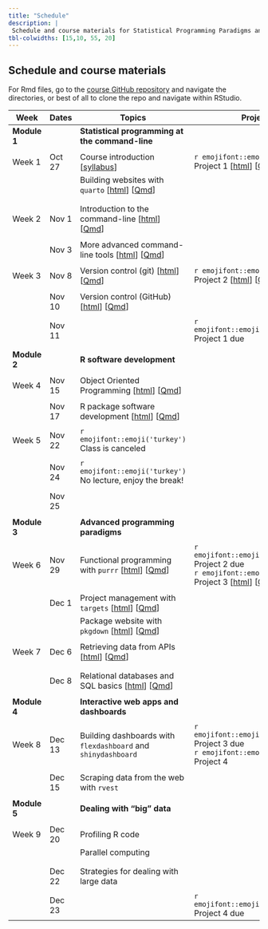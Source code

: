 ```yaml
---
title: "Schedule"
description: |
 Schedule and course materials for Statistical Programming Paradigms and Workflows (JHSPH Biostatistics 140.840 Fall 2022).
tbl-colwidths: [15,10, 55, 20]
---
```


## Schedule and course materials


For Rmd files, go to the [course GitHub repository](https://github.com/stephaniehicks/jhustatprogramming2022) and navigate the directories, or best of all to clone the repo and navigate within RStudio.

::: column-page
| Week         | Dates   | Topics | Projects  |
|---|---|---|---|---|
| **Module 1** | | **Statistical programming at the command-line**  | |
| | | |
| Week 1 | Oct 27  | Course introduction \[[syllabus](syllabus.qmd)\] | `r emojifont::emoji('palm_tree')` Project 1 \[[html](projects/2022-10-27-project-1/index.qmd)\] \[[Qmd](https://github.com/stephaniehicks/jhustatprogramming2022/blob/main/projects/2022-10-27-project-1/index.qmd)\]  |
| | | Building websites with `quarto` \[[html](posts/2022-10-27-build-website/index.qmd)\] \[[Qmd](https://github.com/stephaniehicks/jhustatprogramming2022/blob/main/posts/2022-10-27-build-website/index.qmd)\] | | 
| | | | |
| | | | |
| Week 2 | Nov 1  | Introduction to the command-line \[[html](posts/2022-11-01-command-line-part-1/index.qmd)\] \[[Qmd](https://github.com/stephaniehicks/jhustatprogramming2022/blob/main/posts/2022-11-01-command-line-part-1/index.qmd)\]  |   |
| | | | | 
| | Nov 3  | More advanced command-line tools \[[html](posts/2022-11-03-command-line-part-2/index.qmd)\] \[[Qmd](https://github.com/stephaniehicks/jhustatprogramming2022/blob/main/posts/2022-11-03-command-line-part-2/index.qmd)\] | |
| | |  | | 
| Week 3  | Nov 8 |  Version control (git) \[[html](posts/2022-11-08-version-control-part-1/index.qmd)\] \[[Qmd](https://github.com/stephaniehicks/jhustatprogramming2022/blob/main/posts/2022-11-08-version-control-part-1/index.qmd)\] | `r emojifont::emoji('palm_tree')` Project 2 \[[html](projects/2022-11-08-project-2/index.qmd)\] \[[Qmd](https://github.com/stephaniehicks/jhustatprogramming2022/blob/main/projects/2022-11-08-project-2/index.qmd)\]  | 
| | | |                            | | | |
| | Nov 10 | Version control (GitHub) \[[html](posts/2022-11-10-version-control-part-2/index.qmd)\] \[[Qmd](https://github.com/stephaniehicks/jhustatprogramming2022/blob/main/posts/2022-11-10-version-control-part-2/index.qmd)\]  |   |
| | | | | 
| | Nov 11 | | `r emojifont::emoji('fallen_leaf')` Project 1 due | 
| | | | | 
| **Module 2** |         | **R software development** | |  
| | | |
| Week 4 | Nov 15 | Object Oriented Programming \[[html](posts/2022-11-15-object-oriented-programming/index.qmd)\] \[[Qmd](https://github.com/stephaniehicks/jhustatprogramming2022/blob/main/posts/2022-11-15-object-oriented-programming/index.qmd)\] |  | 
| | | | |
| | Nov 17 | R package software development \[[html](posts/2022-11-17-r-pkg-dev-part-1/index.qmd)\] \[[Qmd](https://github.com/stephaniehicks/jhustatprogramming2022/blob/main/posts/2022-11-17-r-pkg-dev-part-1/index.qmd)\] | | 
| | | | | 
| Week 5   | Nov 22 | `r emojifont::emoji('turkey')` Class is canceled | | 
| | | | | 
| |  Nov 24 | `r emojifont::emoji('turkey')` No lecture, enjoy the break! | | 
| | | | |
| | Nov 25 | |   |
| | | | |
| **Module 3** |         | **Advanced programming paradigms** | |  
| | | | | 
| Week 6 | Nov 29 | Functional programming with `purrr` \[[html](posts/2022-11-29-purrr-fun-programming/index.qmd)\] \[[Qmd](https://github.com/stephaniehicks/jhustatprogramming2022/blob/main/posts/2022-11-29-purrr-fun-programming/index.qmd)\] | `r emojifont::emoji('fallen_leaf')` Project 2 due  <br /> `r emojifont::emoji('palm_tree')` Project 3  \[[html](projects/2022-11-22-project-3/index.qmd)\] \[[Qmd](https://github.com/stephaniehicks/jhustatprogramming2022/blob/main/projects/2022-11-22-project-3/index.qmd)\]  |
| | | | | 
| | Dec 1  | Project management with `targets` \[[html](posts/2022-12-01-targets-proj-workflows/index.qmd)\] \[[Qmd](https://github.com/stephaniehicks/jhustatprogramming2022/blob/main/posts/2022-12-01-targets-proj-workflows/index.qmd)\] | |
| | | Package website with `pkgdown` \[[html](posts/2022-12-01-pkgdown-pkg-website/index.qmd)\] \[[Qmd](https://github.com/stephaniehicks/jhustatprogramming2022/blob/main/posts/2022-12-01-pkgdown-pkg-website/index.qmd)\]  | |
| | | | | 
| Week 7 | Dec 6  | Retrieving data from APIs \[[html](posts/2022-12-06-gettingdata-api/index.qmd)\] \[[Qmd](https://github.com/stephaniehicks/jhustatprogramming2022/blob/main/posts/2022-12-06-gettingdata-api/index.qmd)\] | | 
| |  |  | |
| | | |
| | Dec 8 | Relational databases and SQL basics \[[html](posts/2022-12-08-relational-databases/index.qmd)\] \[[Qmd](https://github.com/stephaniehicks/jhustatprogramming2022/blob/main/posts/2022-12-08-relational-databases/index.qmd)\]  | | 
| | | |
| **Module 4** |  | **Interactive web apps and dashboards**  | | 
| | | |
|  Week 8 | Dec 13  |  Building dashboards with `flexdashboard` and `shinydashboard` | `r emojifont::emoji('fallen_leaf')` Project 3 due  <br />  `r emojifont::emoji('palm_tree')` Project 4  | 
| | | |
| | Dec 15  | Scraping data from the web with `rvest` |  | 
| | | |
| **Module 5** |  | **Dealing with "big" data**  | | 
| | | |
| Week 9       | Dec 20  | Profiling R code  |  | 
| | | Parallel computing | | 
|      |  |  | | 
| | | |
| | Dec 22 | Strategies for dealing with large data | | 
| | | |
| | Dec 23  | | `r emojifont::emoji('fallen_leaf')` Project 4 due  |
:::

